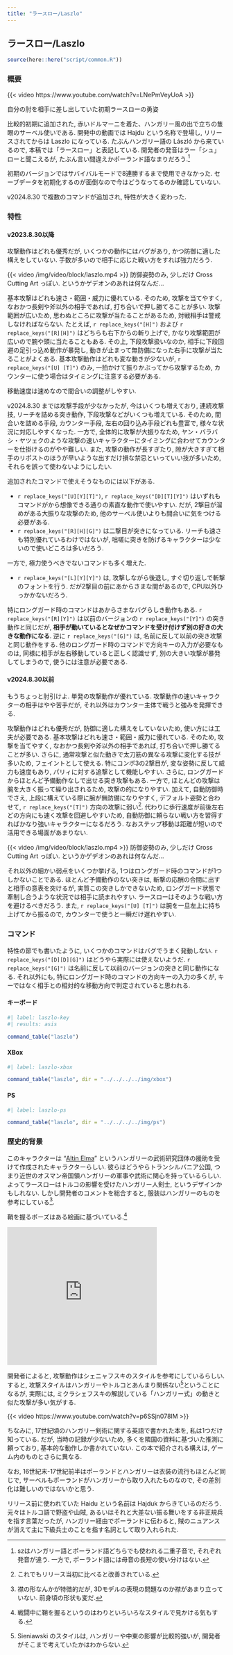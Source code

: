 ```yaml
---
title: "ラースロー/Laszlo"
---
```


## ラースロー/Laszlo {#sec-Laszlo}

```r
source(here::here("script/common.R"))
```

### 概要 {-}

{{< video https://www.youtube.com/watch?v=LNePmVeyUoA >}}

自分の肘を相手に差し出していた初期ラースローの勇姿

比較的初期に追加された, 赤いドルマーニを着た、ハンガリー風の出で立ちの隻眼のサーベル使いである. 開発中の動画では Hajdu という名称で登場し, リリースされてからは Laszlo になっている. たぶんハンガリー語の László から来ているので, 本稿では「ラースロー」と表記している. 開発者の発音はラー「シュ」ローと聞こえるが, たぶん言い間違えかポーランド語なまりだろう.^[szはハンガリー語とポーランド語どちらでも使われる二重子音で, それぞれ発音が違う. 一方で, ポーランド語には母音の長短の使い分けはない.]

初期のバージョンではサバイバルモードで8連勝するまで使用できなかった. セーブデータを初期化するのが面倒なので今はどうなってるのか確認していない.

v2024.8.30 で複数のコマンドが追加され, 特性が大きく変わった.


### 特性 {-}

:::{.panel-tabset}

#### v2023.8.30以降

攻撃動作はどれも優秀だが, いくつかの動作にはバグがあり, かつ防御に適した構えをしていない. 手数が多いので相手に応じた戦い方をすれば強力だろう.

{{< video /img/video/block/laszlo.mp4 >}}
防御姿勢のみ, 少しだけ Cross Cutting Art っぽい. というかゲデオンのあれは何なんだ…


基本攻撃はどれも速さ・範囲・威力に優れている. そのため, 攻撃を当てやすく, なおかつ長剣や斧以外の相手であれば, 打ち合いで押し勝てることが多い. 攻撃範囲が広いため, 思わぬところに攻撃が当たることがあるため, 対戦相手は警戒しなければならない. たとえば, `r replace_keys("[H]")` および  `r replace_keys("[R][H]")` はどちらも右下からの斬り上げで, かなり攻撃範囲が広いので腕や頭に当たることもある. その上, 下段攻撃扱いなのか, 相手に下段回避の足引っ込め動作が暴発し, 動きが止まって無防備になった右手に攻撃が当たることがよくある. 基本攻撃動作はどれも変な動きが少ないが,  `r replace_keys("[U] [T]")` のみ, 一拍かけて振りかぶってから攻撃するため, カウンターに使う場合はタイミングに注意する必要がある.

移動速度は速めなので間合いの調整がしやすい.

v2024.8.30 までは攻撃手段が少なかったが, 今はいくつも増えており, 連続攻撃技, リーチを詰める突き動作, 下段攻撃などがいくつも増えている. そのため, 間合いを詰める手段, カウンター手段, 左右の回り込み手段どれも豊富で, 様々な状況に対応しやすくなった. 一方で, 全体的に攻撃が大振りなため, ヤン・バラバシ・ヤツェクのような攻撃の速いキャラクターにタイミングに合わせてカウンターを仕掛けるのがやや難しい. また, 攻撃の動作が長すぎたり, 隙が大きすぎて相手のリポストのほうが早いような出すだけ損な禁忌といっていい技が多いため, それらを誤って使わないようにしたい.

追加されたコマンドで使えそうなものには以下がある.

* `r replace_keys("[U][Y][T]")`, `r replace_keys("[D][T][Y]")` はいずれもコマンドがから想像できる通りの素直な動作で使いやすい. だが, 2撃目が溜めがある大振りな攻撃のため, 他のサーベル使いよりも間合いに気をつける必要がある.
* `r replace_keys("[R][H][G]")` は二撃目が突きになっている. リーチも速さも特別優れているわけではないが, 咄嗟に突きを防げるキャラクターは少ないので使いどころは多いだろう. 

一方で, 極力使うべきでないコマンドも多く増えた.

* `r replace_keys("[L][Y][Y]")` は, 攻撃しながら後退し, すぐ切り返しで斬撃のフォントを行う. だが2撃目の前にあからさまな間があるので, CPU以外ひっかかないだろう. 

特にロングガード時のコマンドはあからさまなバグらしき動作もある. `r replace_keys("[R][Y]")` は以前のバージョンの `r replace_keys("[Y]")` の突き動作と同じだが, **相手が動いているとなぜかコマンドを受け付けず別の好きの大きな動作になる**. 逆に `r replace_keys("[G]")` は, 名前に反して以前の突き攻撃と同じ動作をする. 他のロングガード時のコマンドで方向キーの入力が必要なものは, 同様に相手が左右移動していると正しく認識せず, 別の大きい攻撃が暴発してしまうので, 使うには注意が必要である.


#### v2024.8.30以前

もうちょっと肘引けよ. 単発の攻撃動作が優れている. 攻撃動作の速いキャラクターの相手はやや苦手だが, それ以外はカウンター主体で戦うと強みを発揮できる.

攻撃動作はどれも優秀だが, 防御に適した構えをしていないため, 使い方には工夫が必要である. 基本攻撃はどれも速さ・範囲・威力に優れている. そのため, 攻撃を当てやすく, なおかつ長剣や斧以外の相手であれば, 打ち合いで押し勝てることが多い. さらに, 通常攻撃と似た動きで太刀筋の異なる攻撃に変化する技が多いため, フェイントとして使える. 特にコンボ3の2撃目が, 変な姿勢に反して威力も速度もあり, パリィに対する追撃として機能しやすい. さらに, ロングガードからほとんど予備動作なしで出せる突き攻撃もある.  一方で, ほとんどの攻撃は腕を大きく振って繰り出されるため, 攻撃の的になりやすい. 加えて, 自動防御時でさえ, 上段に構えている際に腕が無防備になりやすく, デフォルト姿勢と合わせて, `r replace_keys("[T]")` 方向の攻撃に弱い^[これでもリリース当初に比べると改善されている.]. 代わりに歩行速度が前後左右どの方向にも速く攻撃を回避しやすいため, 自動防御に頼らない戦い方を習得すればかなり強いキャラクターになるだろう. なおステップ移動は距離が短いので活用できる場面があまりない.

{{< video /img/video/block/laszlo.mp4 >}}
防御姿勢のみ, 少しだけ Cross Cutting Art っぽい. というかゲデオンのあれは何なんだ…

それ以外の細かい弱点をいくつか挙げる, 1つはロングガード時のコマンドが1つしかないことである. ほとんど予備動作のない突きは, 斬撃の応酬の合間に出すと相手の意表を突けるが, 実質この突きしかできないため, ロングガード状態で牽制し合うような状況では相手に読まれやすい. ラースローはそのような戦い方を避けるべきだろう. また, `r replace_keys("[U] [T]")` は腕を一旦左上に持ち上げてから振るので, カウンターで使うと一瞬だけ遅れやすい.

:::

### コマンド {-}

特性の節でも書いたように, いくつかのコマンドはバグでうまく発動しない. `r replace_keys("[D][D][G]")` はどうやら実際には使えないようだ.  `r replace_keys("[G]")` は名前に反して以前のバージョンの突きと同じ動作になる.  それ以外にも, 特にロングガード時のコマンドの方向キーの入力の多くが, キーではなく相手との相対的な移動方向で判定されていると思われる.

:::{.panel-tabset}

#### キーボード

```r
#| label: laszlo-key
#| results: asis

command_table("laszlo")
```

#### XBox

```r
#| label: laszlo-xbox

command_table("laszlo", dir = "../../../../img/xbox")
```

#### PS

```r
#| label: laszlo-ps

command_table("laszlo", dir = "../../../../img/ps")
```

:::


### 歴史的背景 {-}

このキャラクターは “[Altin Elma](https://www.facebook.com/AltinElmaEgyesulet/)” というハンガリーの武術研究団体の援助を受けて作成されたキャラクターらしい. 彼らはどうやらトランシルバニア公国, つまり近世のオスマン帝国領ハンガリーの軍事や武術に関心を持っているらしい. よってラースローはトルコの影響を受けたハンガリー人剣士, というデザインかもしれない. しかし開発者のコメントを総合すると, 服装はハンガリーのものを参考にしている^[襟の形なんかが特徴的だが, 3Dモデルの表現の問題なのか襟があまり立っていない. 前身頃の形状も変だ.]. 

鞘を握るポーズはある絵画に基づいている.^[戦闘中に鞘を握るというのはわりといろいろなスタイルで見かける気もする.]

<iframe src="https://assets.pinterest.com/ext/embed.html?id=1144125480307893411" height="318" width="345" frameborder="0" scrolling="no" ></iframe>

開発者によると, 攻撃動作はシェニャフスキのスタイルを参考にしているらしい. すると, 攻撃スタイルはハンガリーやトルコとあんまり関係ない^[Sieniawski のスタイルは, ハンガリーや中東の影響が比較的強いが, 開発者がそこまで考えていたかはわからない.]ということになるが, 実際には, ミクラシェフスキの解説している「ハンガリー式」の動きと似た攻撃が多い気がする.

{{< video https://www.youtube.com/watch?v=p6SSjn078lM >}}

ちなみに, 17世紀頃のハンガリー剣術に関する英語で書かれた本を, 私は1つだけ知っている. だが, 当時の記録が少ないため, 多くを隣国の資料に基づいた推測に頼っており, 基本的な動作しか書かれていない. この本で紹介される構えは, ゲーム内のものとさらに異なる.

なお, 16世紀末-17世紀前半はポーランドとハンガリーは衣装の流行もほとんど同じで, サーベルもポーランドがハンガリーから取り入れたものなので, その差別化は難しいのではないかと思う.

リリース前に使われていた Haidu という名前は Hajduk からきているのだろう. 元々はトルコ語で野盗や山賊, あるいはそれと大差ない振る舞いをする非正規兵を指す言葉だったが, ハンガリー経由でポーランドに伝わると, 賊のニュアンスが消えて主に下級兵士のことを指す名詞として取り入れられた.
